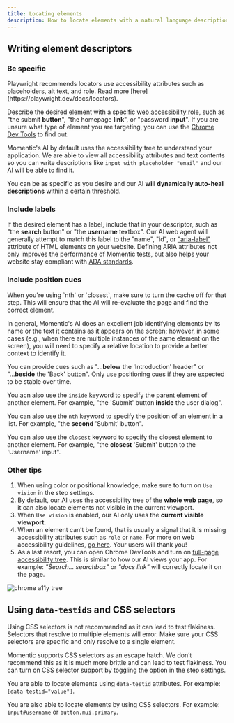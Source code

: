 ```yaml
---
title: Locating elements
description: How to locate elements with a natural language description
---
```


## Writing element descriptors

### Be specific

<Tip>
  Playwright recommends locators use accessibility attributes such as
  placeholders, alt text, and role. Read more
  [here](https://playwright.dev/docs/locators).
</Tip>

Describe the desired element with a specific [web accessibility role](https://developer.mozilla.org/en-US/docs/Web/Accessibility/ARIA/Roles), such as "the submit **button**", "the homepage **link**", or "password **input**". If you are unsure what type of element you are targeting, you can use the [Chrome Dev Tools](https://developer.chrome.com/blog/full-accessibility-tree#full_accessibility_tree_in_devtools) to find out.

Momentic's AI by default uses the accessibility tree to understand your application. We are able to view all accessibility attributes and text contents so you can write descriptions like `input with placeholder "email"` and our AI will be able to find it.

You can be as specific as you desire and our AI **will dynamically auto-heal descriptions** within a certain threshold.

### Include labels

If the desired element has a label, include that in your descriptor, such as "the **search** button" or "the **username** textbox". Our AI web agent will generally attempt to match this label to the "name", "id", or ["aria-label"](https://developer.mozilla.org/en-US/docs/Web/Accessibility/ARIA/Attributes/aria-label) attribute of HTML elements on your website. Defining ARIA attributes not only improves the performance of Momentic tests, but also helps your website stay compliant with [ADA standards](https://www.access-board.gov/ada/).

### Include position cues

<Tip>
  When you're using `nth` or `closest`, make sure to turn the cache off for that
  step. This will ensure that the AI will re-evaluate the page and find the
  correct element.
</Tip>

In general, Momentic's AI does an excellent job identifying elements by its name or the text it contains as it appears on the screen; however, in some cases (e.g., when there are multiple instances of the same element on the screen), you will need to specify a relative location to provide a better context to identify it.

You can provide cues such as "...**below** the 'Introduction' header" or "...**beside** the 'Back' button". Only use positioning cues if they are expected to be stable over time.

You acn also use the `inside` keyword to specify the parent element of another element. For example, "the 'Submit' button **inside** the user dialog".

You can also use the `nth` keyword to specify the position of an element in a list. For example, "the **second** 'Submit' button".

You can also use the `closest` keyword to specify the closest element to another element. For example, "the **closest** 'Submit' button to the 'Username' input".

### Other tips

1. When using color or positional knowledge, make sure to turn on `Use vision` in the step settings.
2. By default, our AI uses the accessibility tree of the **whole web page**, so it can also locate elements not visible in the current viewport.
3. When `Use vision` is enabled, our AI only uses the **current visible viewport**.
4. When an element can’t be found, that is usually a signal that it is missing accessibility attributes such as `role` or `name`. For more on web accessibility guidelines, [go here](https://www.w3.org/WAI/standards-guidelines/wcag/). Your users will thank you!
5. As a last resort, you can open Chrome DevTools and turn on [full-page accessibility tree](https://developer.chrome.com/docs/devtools/accessibility/reference#explore-tree). This is similar to how our AI views your app. For example: _"Search… searchbox"_ or _"docs link"_ will correctly locate it on the page.

![chrome a11y tree](/images/a11y-tree-chrome-devtools.png)

## Using `data-testid`s and CSS selectors

<Warning>
  Using CSS selectors is not recommended as it can lead to test flakiness.
</Warning>

<Info>
  Selectors that resolve to multiple elements will error. Make sure your CSS
  selectors are specific and only resolve to a single element.
</Info>

Momentic supports CSS selectors as an escape hatch. We don’t recommend this as it is much more brittle and can lead to test flakiness. You can turn on CSS selector support by toggling the option in the step settings.

You are able to locate elements using `data-testid` attributes. For example: `[data-testid="value"]`.

You are also able to locate elements by using CSS selectors. For example: `input#username` or `button.mui.primary`.
